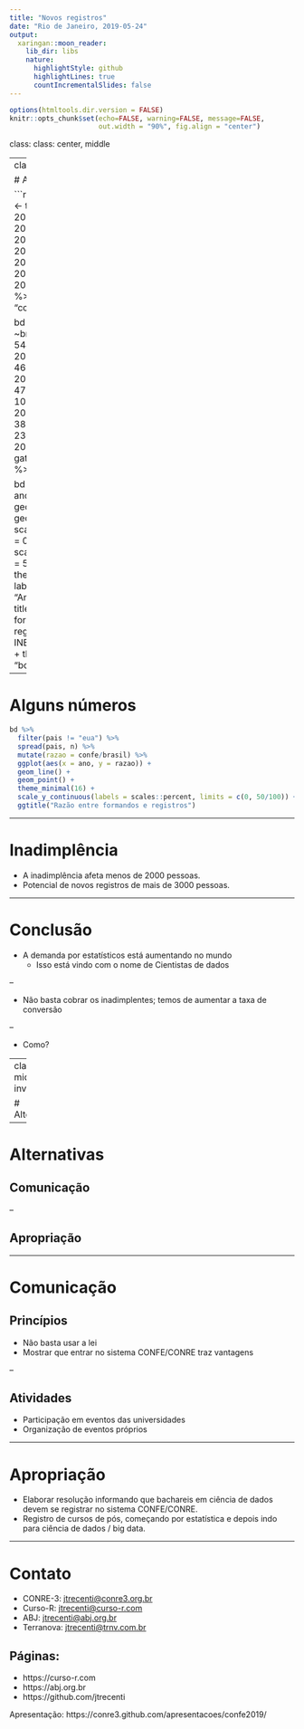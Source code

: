 ```yaml
---
title: "Novos registros"
date: "Rio de Janeiro, 2019-05-24"
output:
  xaringan::moon_reader:
    lib_dir: libs
    nature:
      highlightStyle: github
      highlightLines: true
      countIncrementalSlides: false
---
```


```r
options(htmltools.dir.version = FALSE)
knitr::opts_chunk$set(echo=FALSE, warning=FALSE, message=FALSE,
                      out.width = "90%", fig.align = "center")
```

class: class: center, middle

<style type="text/css">
.remark-slide-content {
    font-size: 25px;
    padding: 1em 4em 1em 4em;
}
</style>

---
class: middle, center

# Alguns números

```r
library(tidyverse)
confe <- tibble::tribble(
  ~ano,   ~n,
  2004,  86L,
  2005,  90L,
  2006,  78L,
  2007,  91L,
  2008, 101L,
  2009,  79L,
  2010, 106L,
  2011,  73L,
  2012,  83L,
  2013,  74L,
  2014,  47L,
  2015, 112L,
  2016, 175L,
  2017, 153L
) %>%
  mutate(pais = "confe")

bd <- tibble::tribble(
  ~ano, ~brasil, ~eua,
   2004,     407,  544,
   2005,     456,  603,
   2006,     474,  606,
   2007,     469,  610,
   2008,     440,  715,
   2009,     404,  747,
   2010,     471,  849,
   2011,     459, 1078,
   2012,     425, 1345,
   2013,     448, 1656,
   2014,     386, 1937,
   2015,     453, 2305,
   2016,     364, 2758,
   2017,     467, 3362
  ) %>%
  gather(pais, n, brasil, eua) %>%
  bind_rows(confe)

bd %>%
  ggplot(aes(x = ano, y = n, colour = pais)) +
  geom_line(size = 2) +
  geom_point(size = 3) +
  scale_colour_viridis_d(begin = 0.4, end = 0.8) +
  scale_y_continuous(breaks = 500 * 0:10) +
  theme_minimal(16) +
  labs(colour = "País",
       x = "Ano", y = "Formandos",
       title = "Quantidade de formandos em estatística e registros",
       caption = "Fonte: INEP, ASA e CNE/CONFE") +
  theme(legend.position = "bottom")
```

---

# Alguns números

```r
bd %>%
  filter(pais != "eua") %>%
  spread(pais, n) %>%
  mutate(razao = confe/brasil) %>%
  ggplot(aes(x = ano, y = razao)) +
  geom_line() +
  geom_point() +
  theme_minimal(16) +
  scale_y_continuous(labels = scales::percent, limits = c(0, 50/100)) +
  ggtitle("Razão entre formandos e registros")
```

---

# Inadimplência

- A inadimplência afeta menos de 2000 pessoas.
- Potencial de novos registros de mais de 3000 pessoas.

---

# Conclusão

- A demanda por estatísticos está aumentando no mundo
    - Isso está vindo com o nome de Cientistas de dados

--

- Não basta cobrar os inadimplentes; temos de aumentar a taxa de conversão

--

- Como?

---
class: middle, inverse

# Alternativas

---

# Alternativas

## Comunicação

--

## Apropriação

---

# Comunicação


## Princípios

- Não basta usar a lei
- Mostrar que entrar no sistema CONFE/CONRE traz vantagens

--

## Atividades

- Participação em eventos das universidades
- Organização de eventos próprios

---

# Apropriação

- Elaborar resolução informando que bachareis em ciência de dados devem se registrar no sistema CONFE/CONRE.
- Registro de cursos de pós, começando por estatística e depois indo para ciência de dados / big data.

---

# Contato

- CONRE-3: [jtrecenti@conre3.org.br](mailto:jtrecenti@conre3.org.br)
- Curso-R: [jtrecenti@curso-r.com](mailto:jtrecenti@curso-r.com)
- ABJ: [jtrecenti@abj.org.br](mailto:jtrecenti@abj.org.br)
- Terranova: [jtrecenti@trnv.com.br](mailto:jtrecenti@trnv.com.br)

## Páginas: 

- https://curso-r.com
- https://abj.org.br
- https://github.com/jtrecenti

Apresentação: https://conre3.github.com/apresentacoes/confe2019/
